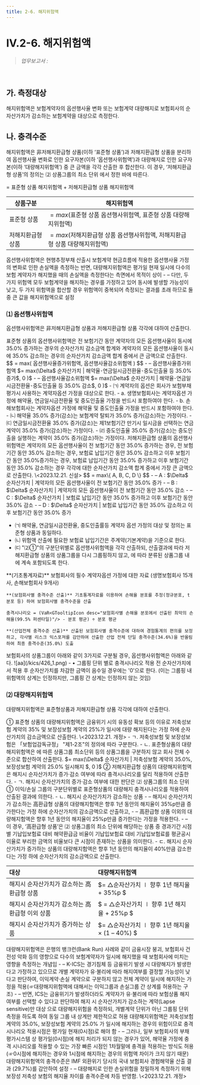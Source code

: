 ```yaml
---
title: 2-6. 해지위험액
---
```

# IV.2-6. 해지위험액

> _업무보고서 :_ <OverlayDemo id ="AI724"/>
<br/>

## 가. 측정대상 
해지위험액은 보험계약자의 옵션행사율 변화 또는 보험계약 대량해지로 보험회사의 순자산가치가 감소하는 보험계약을 대상으로 측정한다.

## 나. 충격수준 
해지위험액은 非저해지환급형 상품(이하 ‘표준형 상품’)과 저해지환급형 상품을 분리하여 옵션행사율 변화로 인한 요구자본(이하 ‘옵션행사위험액’)과 대량해지로 인한 요구자본(이하 ‘대량해지위험액’) 
중 큰 금액을 각각 산출한 후 합산한다. 이 경우, ‘저해지환급형 상품’의 정의는 <OverlayDemo id="421_마" /> ⑵ 상품그룹의 최소 단위 <GTooltip label="②저해지환급형 상품" desc="저해지환급형 상품이란 동일한 보장내용을 담고 있는 非저해지환급형 상품 대비 일정기간내 해지시 해약환급금이 없거나 현저히 낮은 상품을 의미한다."/>에서 정한 바에 따른다. 

<GMath title="해지위험액">
 = 표준형 상품 해지위험액 + 저해지환급형 상품 해지위험액

|상품구분|해지위험액|
|--|--|
|표준형 상품 | $= max($표준형 상품 옵션행사위험액, 표준형 상품 대량해지위험액$)$|
|저해지환급형 상품| $= max($저해지환급형 상품 옵션행사위험액, 저해지환급형 상품 대량해지위험액$)$|
</GMath>

<Accordion  activeIndex={[]}>
<AccordionTab header="옵션행사위험액과 대량해지위험액 중 큰 값으로 설정하는 이유">
    옵션행사위험액은 현행추정부채 산출시 보험계약 현금흐름에 적용한 옵션행사율 가정의 변화로 인한 손실액을 측정하는 반면, 대량해지위험액은 평가일 현재 일시에 다수의 보험 계약자가 해지했을 때의 손실액을 측정한다는 측면에서 목적이 상이
      - – 다만, 두 가지 위험액 모두 보험계약을 해지하는 경우를 가정하고 있어 동시에 발생할 가능성이 낮고, 두 가지 위험액을 합산할 경우 위험액이 중복되어 측정되는 결과를 초래 하므로 둘 중 큰 값을 해지위험액으로 설정
</AccordionTab>
</Accordion>

### ⑴ 옵션행사위험액

옵션행사위험액은 非저해지환급형 상품과 저해지환급형 상품 각각에 대하여 산출한다.

<TabView>
<TabPanel header="① 표준형 상품 ">
표준형 상품의 옵션행사위험액은 전 보험기간 동안 계약자의 모든 옵션행사율이 동시에 35.0% 증가하는 경우의 순자산가치 감소금액 합계와 계약자의 모든 옵션행사율이 동시에 35.0% 감소하는 경우의 순자산가치 감소금액 합계 중에서 큰 금액으로 산출한다.
<GMath title="표준형 상품의 옵션행사위험액">
 $$
 = max( 옵션행사율증가위험액, 옵션행사율감소위험액 )
 $$
</GMath>
<GCmt>
- – 옵션행사율증가위험액 $= max(\Delta$ 순자산가치 | 해약율･연금일시금전환율･중도인출율 등 35.0% 증가$, 0 )$
- – 옵션행사율감소위험액 $= max(\Delta$ 순자산가치 | 해약율･연금일시금전환율･중도인출율 등 35.0% 감소$, 0 )$
</GCmt>
- ㈀ 계약자의 옵션은 회사가 보험부채 평가시 사용하는 계약자옵션 가정을 대상으로 한다.
    - a. 생명보험회사는 계약자옵션 가정에 해약율, 연금일시금전환율 및 중도인출율 가정을 반드시 포함하여야 한다.
    - b. 손해보험회사는 계약자옵션 가정에 해약율 및 중도인출율 가정을 반드시 포함하여야 한다.
- ㈁ 해약율 35.0% 증가(감소)는 보험계약 탈퇴가 35.0% 증가(감소)하는 가정이다.
- ㈂ 연금일시금전환율 35.0% 증가(감소)는 제1보험기간 만기시 일시금을 선택하는 연금계약이 35.0% 증가(감소)하는 가정이다.
- ㈃ 중도인출율 35.0% 증가(감소)는 중도인출을 실행하는 계약이 35.0% 증가(감소)하는 가정이다.

</TabPanel>
<TabPanel header="② 저해지환급형 상품 ">
저해지환급형 상품의 옵션행사위험액은 계약자의 모든 옵션행사율이 전 보험기간 동안 35.0% 증가하는 경우, 전 보험기간 동안 35.0% 감소하는 경우, 보험료 납입기간 동안 35.0% 감소하고 이후 보험기간 동안 35.0%증가하는 경우, 보험료 납입기간 동안 35.0% 증가하고 이후 보험기간 동안 35.0% 감소하는 경우 각각에 대한 순자산가치 감소액 합계 중에서 가장 큰 금액으로 산출한다. \<2023.12.21. 신설>
<GMath title ="저해지환급형 상품의 옵션행사위험액">
$$ 
= max\{ A, B, C, D \}
$$
</GMath>
<GCmt>
- – A : $\Delta$ 순자산가치 | 계약자의 모든 옵션행사율이 전 보험기간 동안 35.0% 증가
- – B : $\Delta$ 순자산가치 | 계약자의 모든 옵션행사율이 전 보험기간 동안 35.0% 감소
- – C : $\Delta$ 순자산가치 | 보험료 납입기간 동안 35.0% 증가하고 이후 보험기간 동안 35.0% 감소
- – D : $\Delta$ 순자산가치 | 보험료 납입기간 동안 35.0% 감소하고 이후 보험기간 동안 35.0% 증가
</GCmt>

- ㈀ 해약율, 연금일시금전환율, 중도인출률등 계약자 옵션 가정의 대상 및 정의는 표준형 상품과 동일하다.
- ㈁ 위험액 산출에 필요한 보험료 납입기간은 주계약(기본계약)을 기준으로 한다.
- ㈂ <OverlayDemo id ="421_마"/>"⑵①"의 구분단위별로 옵션행사위험액을 각각 산출하되, 산출결과에 따라 저해지환급형 상품의 상품그룹을 다시 그룹핑하지 않고, <OverlayDemo id ="421_마"/>에 따라 분류된 상품그룹 내에 계속 포함되도록 한다.

</TabPanel>
</TabView>

<Accordion  activeIndex={[]}>
<AccordionTab header="옵션행사위험액의 충격수준 도출 근거">
    **(기초통계자료)** 보험회사의 필수 계약자옵션 가정<GTooltipIcon desc="생명보험회사(해약율, 연금일시금전환율, 중도인출율), 손해보험회사(해약율, 중도인출율)"/>에 대한 자료<GTooltipIcon desc="통계기간 미달, 기초통계 불안정 등 통계적 신뢰성이 부족한 보험회사의 통계는 분석에서 제외"/> (생명보험회사 15개사, 손해보험회사 9개사)
 
    **(보험회사별 충격수준 산출)** 기초통계자료를 이용하여 손해율 분포를 추정(정규분포, t분포 등) 하여 보험회사별 충격수준을 산출

    충격시나리오 = (VaR<GTooltipIcon desc="보험회사별 손해율 분포에서 산출된 최악의 손해율(99.5% 퍼센타일)"/> - 분포 평균) ÷ 분포 평균

    **(산업전체 충격수준 산출)** 산출된 보험회사별 충격수준에 대하여 경험통계의 편의를 보정하고, 각사별 리스크 익스포져를 감안하여 산출한 산업 전체 단일 충격수준(34.6%)을 반올림하여 최종 충격수준(35.0%) 도출

</AccordionTab>
<AccordionTab header="옵션행사위험액 산출 예시">
    보험회사의 상품그룹이 아래와 같이 3가지로 구분될 경우, 옵션행사위험액은 아래와 같다.
    <GImg caption = "옵션행사위험액 산출" maxWidth="650px">
    ![aa](/kics/426_1.png)
    </GImg>
    <GCmt severity="aa">
      - • 그룹핑 단위 별로 충격시나리오 적용 전 순자산가치에서 적용 후 순자산가치를 차감한 금액이 음수일 경우에는 '0'으로 한다. (이는 그룹핑 내 위험액의 상계는 인정하지만, 그룹핑 간 상계는 인정하지 않는 것임)
    </GCmt>
</AccordionTab>
</Accordion>

### ⑵ 대량해지위험액

대량해지위험액은 표준형상품과 저해지환급형 상품 각각에 대하여 산출한다.

<TabView>
<TabPanel header="① 표준형 상품">
① 표준형 상품의 대량해지위험액은 금융위기 시의 유동성 확보 등의 이유로 저축성보험 계약의 35% 및 보장성보험 계약의 25%가 일시에 대량 해지된다는 가정 하에 순자산가치의 감소금액으로 산출한다. \<2023.12.21. 개정>
- ㄱ. 저축성보험 및 보장성보험은 「보험업감독규정」 "제1-2조"의 정의에 따라 구분한다.
- ㄴ. 표준형상품의 대량해지위험액은 <OverlayDemo id="421_마" />에 따른 상품그룹 최소단위 등의 상품그룹을 구분하지 않고 회사 전체 수준으로 합산하여 산출한다.

<GMath title="표준형 상품의 대량해지위험액">
 $= max(\Delta$ 순자산가치 | 저축성보험 계약의 35.0%, 보장성보험 계약의 25.0% 일시해지 $, 0 )$
</GMath>
</TabPanel>
<TabPanel header="② 저해지환급형 상품 ">
② 저해지환급형 상품의 대량해지위험액은 해지시 순자산가치가 증가·감소 여부에 따라 충격시나리오를 달리 적용하여 산출한다.
- ㄱ. 해지시 순자산가치의 증가·감소 여부에 대한 판단은  <OverlayDemo id="421_마" />⑵ 상품그룹의 최소 단위 ① 이익/손실 그룹의 구분단위별로 표준형상품의 대량해지 충격시나리오를 적용하여 산출된 결과에 의한다.
- ㄴ. 해지시 순자산가치가 감소하는 상품 
    - – 해지시 순자산가치가 감소하는 高환급형 상품의 대량해지험액은 향후 1년 동안의 해지율이 35%p만큼 증가한다는 가정 하에 순자산가치의 감소금액으로 산출하고, 
    - – 高환급형 상품 이외의 대량해지험액은 향후 1년 동안의 해지율이 25%p만큼 증가한다는 가정을 적용한다. 
    - – 이 경우, ‘高환급형 상품’은 <OverlayDemo id="421_마" />⑵ 상품그룹의 최소 단위에 해당하는 상품 중 경과기간 시점별 기납입보험료 대비 해약환급금 비율이 기납입보험료 대비 기납입보험료를 평균공시이율로 부리한 금액의 비율보다 큰 시점이 존재하는 상품을 의미한다.
- ㄷ. 해지시 순자산가치가 증가하는 상품의 대량해지험액은 향후 1년 동안의 해지율이 40%만큼 감소한다는 가정 하에 순자산가치의 감소금액으로 산출한다.

<GMath title="저해지환급형 상품의 대량해지위험액">

|대상|대량해지위험액|
|:--|:--|
|해지시 순자산가치가 감소하는 高환급형 상품|  $= △순자산가치 ∣ 향후 1년 해지율 + 35\%p $|
|해지시 순자산가치가 감소하는 高환급형 이외 상품| $ = △순자산가치 ∣ 향후 1년 해지율 + 25\%p $|
|해지시 순자산가치가 증가하는 상품| $= △순자산가치 ∣ 향후 1년 해지율 × (1 – 40\%) $|

</GMath>
</TabPanel>
</TabView>


<Accordion  activeIndex={[]}>
<AccordionTab header="대량해지위험액에 대해 저축성보험 계약의 35.0%, 보장성보험 계약의 25.0%가 일시에 해지한다고 가정하는 이유">
    대량해지위험액은 은행의 뱅크런(Bank Run) 사례와 같이 금융시장 붕괴, 보험회사 건전성 악화 등의 영향으로 다수의 보험계약자가 일시에 해지했을 때 보험회사에 미치는 영향을 측정하는 개념임
      - – K-ICS는 경기침체 등 금융위기 발생 시 대량해지가 발생한다고 가정하고 있으므로 개별 계약자가 유·불리에 따라 해지여부를 결정할 가능성이 낮다고 판단하여, 이익계약·손실 계약으로 구분하지 않고 전체 계약이 일시에 해지하는 가정을 적용<GTooltipIcon desc="SolvencyII도 K-ICS와 동일하게 보유계약 전체가 일시에 해지한다고 가정"/>(☞대량해지위험액에 대해서는 이익그룹과 손실그룹 간 상계를 허용하는 구조)
      - – 반면, ICS는 금융위기가 발생하더라도 계약자가 유·불리에 따라 보험상품 해지 여부를 선택할 수 있다고 판단하여 해지 시 순자산가치가 감소하는 계약(Lapse sensitive)만 대상 으로 대량해지위험을 측정하되, 개별계약 단위가 아닌 그룹핑 단위 측정을 하도록 하여 동일 그룹 내 상계만 제한적으로 허용
</AccordionTab>
<AccordionTab header="대량해지위험액의 충격 시나리오 적용시점">
    대량해지위험액은 저축성보험 계약의 35.0%, 보장성보험 계약의 25.0% 가 일시에 해지하는 경우의 위험이므로 충격 시나리오 적용시점은 평가일 현재(0시점)로 해야 함
      - – 그러나, 일부 보험회사의 부채평가시스템 상 평가일(0시점)에 해지 처리가 되지 않는 경우가 있어, 해약율 가정에 충격 시나리오를 적용할 수 있는 가장 빠른 시점인 1차월말에 충격을 적용하는 방식도 허용(☞0시점에 해지하는 경우와 1시점에 해지하는 경우의 위험액 차이가 크지 않기 때문)
</AccordionTab>
<AccordionTab header="대량해지위험액의 충격수준 도출 근거">
    대량해지위험액의 충격수준은 IMF 외환위기 당시의 국내 보험회사 경험해약율 산출 결과 (29.7%)를 감안하여 설정
      - – 대량해지로 인한 손실위험을 정밀하게 측정하기 위해 보장성 저축성 보험의 해지율 차이를 충격수준에 차등 반영함. \<2023.12.21. 개정>
</AccordionTab>
</Accordion>
